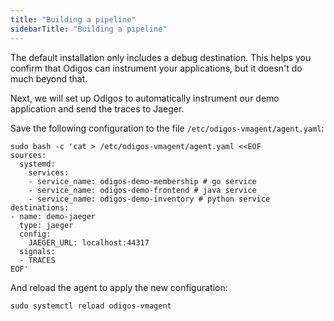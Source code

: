 ---
title: "Building a pipeline"
sidebarTitle: "Building a pipeline"
---

The default installation only includes a debug destination. This helps you confirm that Odigos can instrument your applications, but it doesn't do much beyond that.

Next, we will set up Odigos to automatically instrument our demo application and send the traces to Jaeger.

Save the following configuration to the file `/etc/odigos-vmagent/agent.yaml`:

```shell
sudo bash -c 'cat > /etc/odigos-vmagent/agent.yaml <<EOF
sources:
  systemd:
    services:
    - service_name: odigos-demo-membership # go service
    - service_name: odigos-demo-frontend # java service
    - service_name: odigos-demo-inventory # python service
destinations:
- name: demo-jaeger
  type: jaeger
  config:
    JAEGER_URL: localhost:44317
  signals:
  - TRACES
EOF'
```

And reload the agent to apply the new configuration:

```shell
sudo systemctl reload odigos-vmagent
```
